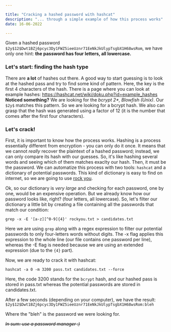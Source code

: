 ```yaml
---

title: "Cracking a hashed password with hashcat"
description: "... through a simple example of how this process works"
date: 16-06-2022

---
```


Given a hashed password `$2y$12$Dwt1BZj6pcyc3Dy1FWZ5ieeUznr71EeNkJkUlypTsgbX1H68wsRom`, we have only one hint: **the password has four letters, all lowercase.**

### Let's start: finding the hash type
There are **a lot** of hashes out there. A good way to start guessing is to look at the hashed pass and try to find some kind of pattern. Here, the key is the first 4 characters of the hash.
There is a page where you can look at example hashes: https://hashcat.net/wiki/doku.php?id=example_hashes
**Noticed something?** We are looking for the _bcrypt $2*$, Blowfish (Unix)_. Our `$2y$` matches this pattern. So we are looking for a bcrypt hash. We also can grasp that the hash was generated using a factor of 12 (it is the number that comes after the first four characters).

### Let's crack!
First, it is important to know how the process works. Hashing is a process essentially different from encryption - you can only do it once. It means that we cannot _really_ recover the plaintext of a hashed password; instead, we can only compare its hash with our guesses. So, it's like hashing several words and seeing which of them matches exaclty our hash. Then, it must be the password.
We can automatize this process with two tools: `hashcat` and a dictionary of potential passwords. This kind of dictionary is easy to find on internet, so we are going to use [rock you](https://github.com/brannondorsey/naive-hashcat/releases/download/data/rockyou.txt).

Ok, so our dictionary is _very large_ and checking for each password, one by one, would be an expensive operation. But we already know how our password looks like, right? (four letters, all lowercase).
So, let's filter our dictionary a little bit by creating a file containing all the passwords that match our condition: 

`grep -x -E '[a-z][^0-9]{4}' rockyou.txt > candidates.txt`

Here we are using `grep` along with a regex expression to filter our potential passwords to only four-letters words without digits. The -x flag applies this expression to the whole line (our file contains one password per line), whereas the -E flag is needed because we are using an extended expression (due to the `{4}` part).

Now, we are ready to crack it with hashcat:

`hashcat -a 0 -m 3200 pass.txt candidates.txt --force`

Here, the code 3200 stands for the `bcrypt` hash, and our hashed pass is stored in pass.txt whereas the potential passwords are stored in candidates.txt.

After a few seconds (depending on your computer), we have the result:
`$2y$12$Dwt1BZj6pcyc3Dy1FWZ5ieeUznr71EeNkJkUlypTsgbX1H68wsRom:bleh`

Where the "bleh" is the password we were looking for.

~~_In sum: use a password manager :)_~~
